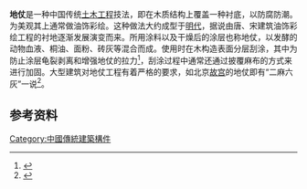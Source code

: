 '''地仗'''是一种中国传统[[土木工程|土木工程]]技法，即在木质结构上覆盖一种衬底，以防腐防潮。为美观其上通常做油饰彩绘。这种做法大约成型于[[明代|明代]]，据说由唐、宋建筑油饰彩绘工程的衬地逐渐发展演变而来。所用涂料以及干燥后的涂层也称地仗，以发酵的动物血液、桐油、面粉、砖灰等混合而成。使用时在木构造表面分层刮涂，其中为防止涂层龟裂剥离和增强地仗的拉力<ref>{{cite web|language=zh-hans|url=http://www.china.com.cn/aboutchina/zhuanti/09dfgl/2009-03/11/content_17421749_2.htm|title=北京四合院史话及建筑特色|publisher=中国网|date=2009-03-11|accessdate=2010年11月3日|archive-date=2010-10-16|archive-url=https://web.archive.org/web/20101016235247/http://www.china.com.cn/aboutchina/zhuanti/09dfgl/2009-03/11/content_17421749_2.htm|dead-url=no}}</ref>，刮涂过程中通常还通过披覆麻布的方式来进行加固。大型建筑对地仗工程有着严格的要求，如北京[[故宫|故宫]]的地仗即有“二麻六灰”一说<ref>{{cite web|language=zh-hans|url=http://www.godpp.gov.cn/wmzh/2008-04/25/content_13042606_3.htm|title=《故宫》第十二集：永远的故宫|publisher=中国文明网|date=2008年4月25日|accessdate=2010年11月3日|archive-date=2017年12月21日|archive-url=https://web.archive.org/web/20171221070535/http://www.godpp.gov.cn/wmzh/2008-04/25/content_13042606_3.htm|dead-url=no}}</ref>。

==参考资料==
{{reflist}}

{{建筑小作品}}

[[Category:中國傳統建築構件|Category:中國傳統建築構件]]